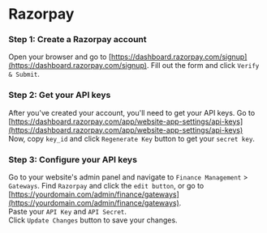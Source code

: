 # Razorpay

### Step 1: Create a Razorpay account
Open your browser and go to [https://dashboard.razorpay.com/signup](https://dashboard.razorpay.com/signup). Fill out the form and click `Verify & Submit`.

### Step 2: Get your API keys
After you've created your account, you'll need to get your API keys. Go to [https://dashboard.razorpay.com/app/website-app-settings/api-keys](https://dashboard.razorpay.com/app/website-app-settings/api-keys) <br/>
Now, copy `key_id` and click `Regenerate Key` button to get your `secret key`.

### Step 3: Configure your API keys
Go to your website's admin panel and navigate to `Finance Management` > `Gateways`. Find `Razorpay` and click the `edit button`, or go to [https://yourdomain.com/admin/finance/gateways](https://yourdomain.com/admin/finance/gateways). <br/>
Paste your `API Key` and `API Secret`. <br/>
Click `Update Changes` button to save your changes.